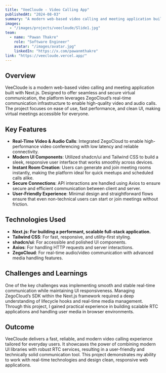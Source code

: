 ```yaml
---
title: "VeeCloude - Video Calling App"
publishedAt: "2024-08-03"
summary: "A modern web-based video calling and meeting application built with Next.js and ZegoCloud."
images: 
  - "/images/projects/veecloude/Slide1.jpg"
team:
  - name: "Pawan Thakre"
    role: "Software Engineer"
    avatar: "/images/avatar.jpg"
    linkedIn: "https://x.com/pawanmthakre"
link: "https://veecloude.vercel.app/"
---
```


## Overview

VeeCloude is a modern web-based video calling and meeting application built with Next.js. Designed to offer seamless and secure virtual communication, the platform leverages ZegoCloud’s real-time communication infrastructure to enable high-quality video and audio calls. The project focuses on ease of use, fast performance, and clean UI, making virtual meetings accessible for everyone.

## Key Features

- **Real-Time Video & Audio Calls**: Integrated ZegoCloud to enable high-performance video conferencing with low latency and reliable connectivity.
- **Modern UI Components**: Utilized shadcn/ui and Tailwind CSS to build a sleek, responsive user interface that works smoothly across devices.
- **Instant Room Creation**: Users can generate and join meeting rooms instantly, making the platform ideal for quick meetups and scheduled calls alike.
- **Secure Connections**: API interactions are handled using Axios to ensure secure and efficient communication between client and server.
- **User-Friendly Experience**: Minimal design and straightforward flows ensure that even non-technical users can start or join meetings without friction.



## Technologies Used

- **Next.js: For building a performant, scalable full-stack application.**
- **Tailwind CSS**: For fast, responsive, and utility-first styling.
- **shadcn/ui**: For accessible and polished UI components.
- **Axios**: For handling HTTP requests and server interactions.
- **ZegoCloud**: For real-time audio/video communication with advanced media handling features.

## Challenges and Learnings

One of the key challenges was implementing smooth and stable real-time communication while maintaining UI responsiveness. Managing ZegoCloud’s SDK within the Next.js framework required a deep understanding of lifecycle hooks and real-time media management. Through this project, I gained practical experience in building scalable RTC applications and handling user media in browser environments.


## Outcome

VeeCloude delivers a fast, reliable, and modern video calling experience tailored for everyday users. It showcases the power of combining modern UI libraries with robust RTC services, resulting in a user-friendly and technically solid communication tool. This project demonstrates my ability to work with real-time technologies and design clean, responsive web applications.

